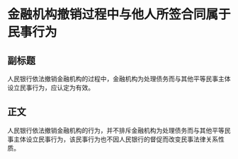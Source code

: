 # 金融机构撤销过程中与他人所签合同属于民事行为
## 副标题
人民银行依法撤销金融机构的过程中，金融机构为处理债务而与其他平等民事主体设立民事行为，应认定为有效。
## 正文
人民银行依法撤销金融机构的行为，并不排斥金融机构为处理债务而与其他平等民事主体设立民事行为，该民事行为也不因人民银行的督促而改变民事法律关系性质。